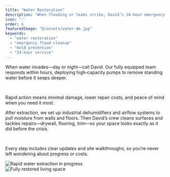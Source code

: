 ```yaml
---
title: "Water Restoration"
description: "When flooding or leaks strike, David’s 24‑hour emergency water restoration team moves fast—using pumps, dehumidifiers, and cleanup crews to stop damage and restore your home back to normal."
icon: "💧"
order: 6
featuredImage: "@/assets/water-dm.jpg"
keywords:
  - "water restoration"
  - "emergency flood cleanup"
  - "mold prevention"
  - "24-hour service"
---
```



<Section variant="imageCol3" childSlotClass="flex lg:flex-row-reverse">
  <Section variant="textCol">
    <Section
      variant="headAndP"
      heading={[{ text: "Always On‑Call for Emergencies", tagName: "h4" }]}
    >
      <p>
        When water invades—day or night—call David. Our fully equipped team responds within hours, deploying high‑capacity pumps to remove standing water before it seeps deeper.
      </p>
      <br/>
      <p>
        Rapid action means minimal damage, lower repair costs, and peace of mind when you need it most.
      </p>
    </Section>
    <Section
      variant="headAndP"
      heading={[{ text: "Drying, Cleaning, Repair", tagName: "h4" }]}
    >
      <p>
        After extraction, we set up industrial dehumidifiers and airflow systems to pull moisture from walls and floors. Then David’s crew cleans surfaces and tackles repairs—drywall, flooring, trim—so your space looks exactly as it did before the crisis.
      </p>
      <br/>
      <p>
        Every step includes clear updates and site walkthroughs, so you’re never left wondering about progress or costs.
      </p>
    </Section>
  </Section>

  <Section variant="contentImgSec">
    <Image
      src={waterImg}
      alt="Rapid water extraction in progress"
      class="w-full h-auto rounded-lg shadow-lg mb-6"
      loading="lazy"
    />
  </Section>
</Section>

<Section
  variant="imageCol3"
  childSlotClass="flex lg:flex-row-reverse py-[var(--spacing-3xl)]"
>
  <Section variant="contentImgSec">
    <Image
      src={waterImg}
      alt="Fully restored living space"
      class="w-full h-auto rounded-lg shadow-lg mb-6"
      loading="lazy"
    />
  </Section>
  <Section
    heading={[
      { text: "Our Five‑Step Water Restoration Process", tagName: "h4" },
    ]}
    description="Emergency Extraction → Targeted Drying → Sanitizing Cleanup → Repairs & Restoration → Final Walkthrough—David’s process gets you back to normal, fast."
    variant="textCol"
    sectionClass="lg:sticky lg:top-0"
    collection="process"
    query="getAll"
  />
</Section>
